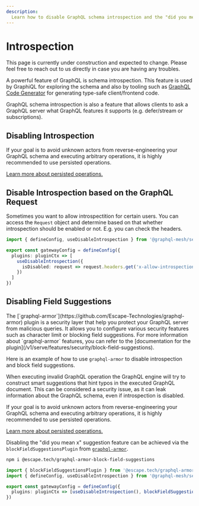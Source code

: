 ```yaml
---
description:
  Learn how to disable GraphQL schema introspection and the "did you mean x" suggestion feature.
---
```



# Introspection

<Callout>
  This page is currently under construction and expected to change. Please feel free to reach out to
  us directly in case you are having any troubles.
</Callout>

A powerful feature of GraphQL is schema introspection. This feature is used by GraphiQL for
exploring the schema and also by tooling such as
[GraphQL Code Generator](https://the-guild.dev/graphql/codegen) for generating type-safe
client/frontend code.

GraphQL schema introspection is also a feature that allows clients to ask a GraphQL server what
GraphQL features it supports (e.g. defer/stream or subscriptions).

## Disabling Introspection

<Callout>
  If your goal is to avoid unknown actors from reverse-engineering your GraphQL
  schema and executing arbitrary operations, it is highly recommended to use
  persisted operations.

[Learn more about persisted operations.](/v1/serve/features/performance/persisted-operations)

</Callout>

## Disable Introspection based on the GraphQL Request

Sometimes you want to allow introspectition for certain users. You can access the `Request` object
and determine based on that whether introspection should be enabled or not. E.g. you can check the
headers.

```ts filename="mesh.config.ts" {7}
import { defineConfig, useDisableIntrospection } from '@graphql-mesh/serve-cli'

export const gatewayConfig = defineConfig({
  plugins: pluginCtx => [
    useDisableIntrospection({
      isDisabled: request => request.headers.get('x-allow-introspection') !== 'secret-access-key'
    })
  ]
})
```

## Disabling Field Suggestions

<Callout>
  The [`graphql-armor`](https://github.com/Escape-Technologies/graphql-armor) plugin is a security layer that help you protect your GraphQL server from malicious queries.
  It allows you to configure various security features such as character limit or blocking field suggestions.
  For more information about `graphql-armor` features, you can refer to the [documentation for the plugin](/v1/serve/features/security/block-field-suggestions).

Here is an example of how to use `graphql-armor` to disable introspection and block field
suggestions.

</Callout>

When executing invalid GraphQL operation the GraphQL engine will try to construct smart suggestions
that hint typos in the executed GraphQL document. This can be considered a security issue, as it can
leak information about the GraphQL schema, even if introspection is disabled.

<Callout>
  If your goal is to avoid unknown actors from reverse-engineering your GraphQL
  schema and executing arbitrary operations, it is highly recommended to use
  persisted operations.

[Learn more about persisted operations.](/docs/features/persisted-operations)

</Callout>

Disabling the "did you mean x" suggestion feature can be achieved via the
`blockFieldSuggestionsPlugin` from
[`graphql-armor`](https://github.com/Escape-Technologies/graphql-armor).

```sh npm2yarn
npm i @escape.tech/graphql-armor-block-field-suggestions
```

```ts filename="Disabling the 'did you mean x' suggestion feature with a plugin" {2, 7}
import { blockFieldSuggestionsPlugin } from '@escape.tech/graphql-armor-block-field-suggestions'
import { defineConfig, useDisableIntrospection } from '@graphql-mesh/serve-cli'

export const gatewayConfig = defineConfig({
  plugins: pluginCtx => [useDisableIntrospection(), blockFieldSuggestionsPlugin()]
})
```
